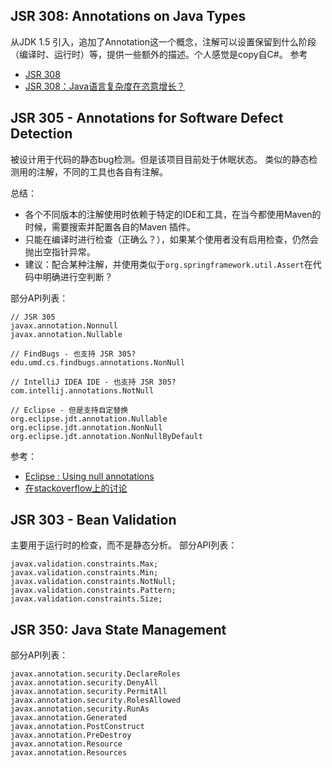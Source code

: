 ==JSR 308: Annotations on Java Types==
从JDK 1.5 引入，追加了Annotation这一个概念，注解可以设置保留到什么阶段（编译时、运行时）等，提供一些额外的描述。个人感觉是copy自C#。
参考
* [http://jcp.org/en/jsr/detail?id=308 JSR 308]
* [http://www.infoq.com/cn/news/2008/05/JSR-308 JSR 308：Java语言复杂度在恣意增长？]

==JSR 305 - Annotations for Software Defect Detection==
被设计用于代码的静态bug检测。但是该项目目前处于休眠状态。
类似的静态检测用的注解，不同的工具也各自有注解。

总结：
* 各个不同版本的注解使用时依赖于特定的IDE和工具，在当今都使用Maven的时候，需要搜索并配置各自的Maven 插件。
* 只能在编译时进行检查（正确么？），如果某个使用者没有启用检查，仍然会抛出空指针异常。
* 建议：配合某种注解，并使用类似于<code>org.springframework.util.Assert</code>在代码中明确进行空判断？

部分API列表：
<source>
// JSR 305
javax.annotation.Nonnull
javax.annotation.Nullable

// FindBugs - 也支持 JSR 305?
edu.umd.cs.findbugs.annotations.NonNull

// IntelliJ IDEA IDE - 也支持 JSR 305?
com.intellij.annotations.NotNull

// Eclipse - 但是支持自定替换
org.eclipse.jdt.annotation.Nullable
org.eclipse.jdt.annotation.NonNull
org.eclipse.jdt.annotation.NonNullByDefault
</source>

参考：
* [http://help.eclipse.org/juno/index.jsp?topic=%2Forg.eclipse.jdt.doc.user%2Ftasks%2Ftask-using_null_annotations.htm Eclipse : Using null annotations]
* [http://stackoverflow.com/questions/4963300/which-notnull-java-annotation-should-i-use 在stackoverflow上的讨论]




==JSR 303 - Bean Validation==
主要用于运行时的检查，而不是静态分析。
部分API列表：
<source>
javax.validation.constraints.Max;
javax.validation.constraints.Min;
javax.validation.constraints.NotNull;
javax.validation.constraints.Pattern;
javax.validation.constraints.Size;
</source>

==JSR 350: Java State Management==
部分API列表：
<source>
javax.annotation.security.DeclareRoles
javax.annotation.security.DenyAll
javax.annotation.security.PermitAll
javax.annotation.security.RolesAllowed
javax.annotation.security.RunAs
javax.annotation.Generated
javax.annotation.PostConstruct
javax.annotation.PreDestroy
javax.annotation.Resource
javax.annotation.Resources
</source>

